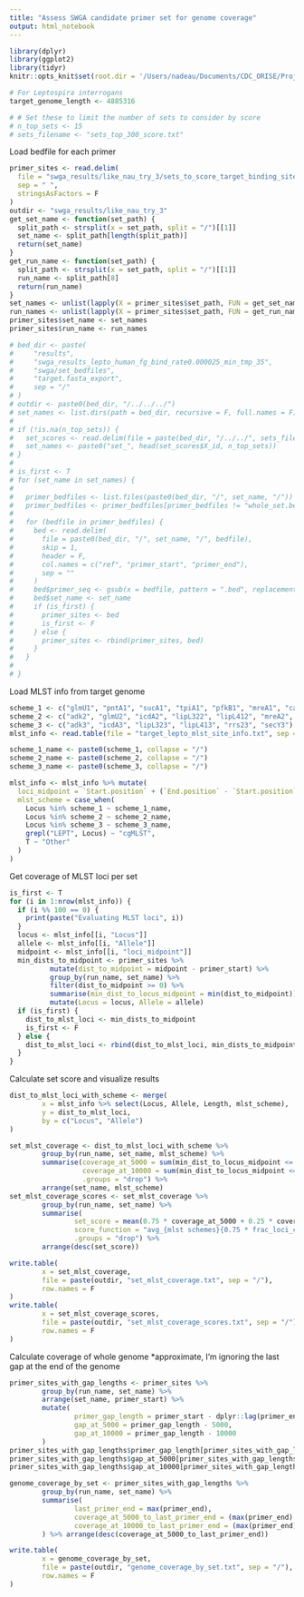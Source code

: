 ```yaml
---
title: "Assess SWGA candidate primer set for genome coverage"
output: html_notebook
---
```


```r
library(dplyr)
library(ggplot2)
library(tidyr)
knitr::opts_knit$set(root.dir = '/Users/nadeau/Documents/CDC_ORISE/Projects/swga-lepto')

# For Leptospira interrogans
target_genome_length <- 4885316

# # Set these to limit the number of sets to consider by score
# n_top_sets <- 15
# sets_filename <- "sets_top_300_score.txt"
```

Load bedfile for each primer
```r
primer_sites <- read.delim(
  file = "swga_results/like_nau_try_3/sets_to_score_target_binding_sites.txt",
  sep = " ",
  stringsAsFactors = F
)
outdir <- "swga_results/like_nau_try_3"
get_set_name <- function(set_path) {
  split_path <- strsplit(x = set_path, split = "/")[[1]]
  set_name <- split_path[length(split_path)]
  return(set_name)
}
get_run_name <- function(set_path) {
  split_path <- strsplit(x = set_path, split = "/")[[1]]
  run_name <- split_path[8]
  return(run_name)
}
set_names <- unlist(lapply(X = primer_sites$set_path, FUN = get_set_name))
run_names <- unlist(lapply(X = primer_sites$set_path, FUN = get_run_name))
primer_sites$set_name <- set_names
primer_sites$run_name <- run_names

# bed_dir <- paste(
#     "results",
#     "swga_results_lepto_human_fg_bind_rate0.000025_min_tmp_35",
#     "swga/set_bedfiles",
#     "target.fasta_export",
#     sep = "/"
# )
# outdir <- paste0(bed_dir, "/../../../")
# set_names <- list.dirs(path = bed_dir, recursive = F, full.names = F)
#
# if (!is.na(n_top_sets)) {
#   set_scores <- read.delim(file = paste(bed_dir, "/../../", sets_filename, sep = ""))
#   set_names <- paste0("set_", head(set_scores$X_id, n_top_sets))
# }
#
# is_first <- T
# for (set_name in set_names) {
#
#   primer_bedfiles <- list.files(paste0(bed_dir, "/", set_name, "/"))
#   primer_bedfiles <- primer_bedfiles[primer_bedfiles != "whole_set.bed"]
#
#   for (bedfile in primer_bedfiles) {
#     bed <- read.delim(
#       file = paste0(bed_dir, "/", set_name, "/", bedfile),
#       skip = 1,
#       header = F,
#       col.names = c("ref", "primer_start", "primer_end"),
#       sep = ""
#     )
#     bed$primer_seq <- gsub(x = bedfile, pattern = ".bed", replacement = "")
#     bed$set_name <- set_name
#     if (is_first) {
#       primer_sites <- bed
#       is_first <- F
#     } else {
#       primer_sites <- rbind(primer_sites, bed)
#     }
#   }
#
# }
```

Load MLST info from target genome
```r
scheme_1 <- c("glmU1", "pntA1", "sucA1", "tpiA1", "pfkB1", "mreA1", "caiB1")
scheme_2 <- c("adk2", "glmU2", "icdA2", "lipL322", "lipL412", "mreA2", "pntA2")
scheme_3 <- c("adk3", "icdA3", "lipL323", "lipL413", "rrs23", "secY3")
mlst_info <- read.table(file = "target_lepto_mlst_site_info.txt", sep = "\t", header = T)

scheme_1_name <- paste0(scheme_1, collapse = "/")
scheme_2_name <- paste0(scheme_2, collapse = "/")
scheme_3_name <- paste0(scheme_3, collapse = "/")

mlst_info <- mlst_info %>% mutate(
  loci_midpoint = `Start.position` + (`End.position` - `Start.position`) / 2,
  mlst_scheme = case_when(
    Locus %in% scheme_1 ~ scheme_1_name,
    Locus %in% scheme_2 ~ scheme_2_name,
    Locus %in% scheme_3 ~ scheme_3_name,
    grepl("LEPT", Locus) ~ "cgMLST",
    T ~ "Other"
  )
)
```
Get coverage of MLST loci per set
```r
is_first <- T
for (i in 1:nrow(mlst_info)) {
  if (i %% 100 == 0) {
    print(paste("Evaluating MLST loci", i))
  }
  locus <- mlst_info[[i, "Locus"]]
  allele <- mlst_info[[i, "Allele"]]
  midpoint <- mlst_info[[i, "loci_midpoint"]]
  min_dists_to_midpoint <- primer_sites %>%
          mutate(dist_to_midpoint = midpoint - primer_start) %>%
          group_by(run_name, set_name) %>%
          filter(dist_to_midpoint >= 0) %>%
          summarise(min_dist_to_locus_midpoint = min(dist_to_midpoint)) %>%
          mutate(Locus = locus, Allele = allele)
  if (is_first) {
    dist_to_mlst_loci <- min_dists_to_midpoint
    is_first <- F
  } else {
    dist_to_mlst_loci <- rbind(dist_to_mlst_loci, min_dists_to_midpoint)
  }
}
```

Calculate set score and visualize results
```r
dist_to_mlst_loci_with_scheme <- merge(
        x = mlst_info %>% select(Locus, Allele, Length, mlst_scheme),
        y = dist_to_mlst_loci,
        by = c("Locus", "Allele")
)

set_mlst_coverage <- dist_to_mlst_loci_with_scheme %>%
        group_by(run_name, set_name, mlst_scheme) %>%
        summarise(coverage_at_5000 = sum(min_dist_to_locus_midpoint <= 5000) / n(),
                  coverage_at_10000 = sum(min_dist_to_locus_midpoint <= 10000) / n(),
                  .groups = "drop") %>%
        arrange(set_name, mlst_scheme)
set_mlst_coverage_scores <- set_mlst_coverage %>%
        group_by(run_name, set_name) %>%
        summarise(
                set_score = mean(0.75 * coverage_at_5000 + 0.25 * coverage_at_10000),
                score_function = "avg_{mlst schemes}{0.75 * frac_loci_covered_assuming_5000bp_extension + 0.25 * frac_loci_covered_assuming_10000bp_extension}",
                .groups = "drop") %>%
        arrange(desc(set_score))

write.table(
        x = set_mlst_coverage,
        file = paste(outdir, "set_mlst_coverage.txt", sep = "/"),
        row.names = F
)
write.table(
        x = set_mlst_coverage_scores,
        file = paste(outdir, "set_mlst_coverage_scores.txt", sep = "/"),
        row.names = F
)
```

Calculate coverage of whole genome
*approximate, I'm ignoring the last gap at the end of the genome
```r
primer_sites_with_gap_lengths <- primer_sites %>%
        group_by(run_name, set_name) %>%
        arrange(set_name, primer_start) %>%
        mutate(
                primer_gap_length = primer_start - dplyr::lag(primer_end, n = 1, default = 0),
                gap_at_5000 = primer_gap_length - 5000,
                gap_at_10000 = primer_gap_length - 10000
        )
primer_sites_with_gap_lengths$primer_gap_length[primer_sites_with_gap_lengths$primer_gap_length < 0] <- 0
primer_sites_with_gap_lengths$gap_at_5000[primer_sites_with_gap_lengths$gap_at_5000 < 0] <- 0
primer_sites_with_gap_lengths$gap_at_10000[primer_sites_with_gap_lengths$gap_at_10000 < 0] <- 0

genome_coverage_by_set <- primer_sites_with_gap_lengths %>%
        group_by(run_name, set_name) %>%
        summarise(
                last_primer_end = max(primer_end),
                coverage_at_5000_to_last_primer_end = (max(primer_end) - sum(gap_at_5000)) / max(primer_end),
                coverage_at_10000_to_last_primer_end = (max(primer_end) - sum(gap_at_10000)) / max(primer_end)
        ) %>% arrange(desc(coverage_at_5000_to_last_primer_end))

write.table(
        x = genome_coverage_by_set,
        file = paste(outdir, "genome_coverage_by_set.txt", sep = "/"),
        row.names = F
)
```
